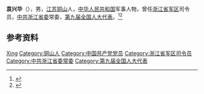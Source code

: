 '''袁兴华'''（{{bd|1942年|2月|}}），男，[[江苏|江苏]][[铜山|铜山]]人，[[中华人民共和国|中华人民共和国]]军事人物，曾任[[浙江省军区|浙江省军区]]司令员，[[中共浙江省委|中共浙江省委]]常委，[[第九届全国人大代表|第九届全国人大代表]]。<ref>{{Cite book|title=中华人民共和国职官志|author=何虎生, 李耀东, 向常福主编|publisher=中国社会出版社|year=2003|isbn=9787800883934|location=北京|pages=}}</ref><ref>{{Cite web|title=第二节　武装组织|url=http://www.zjdfz.cn/tiptai.web/BookRead.aspx?BookID=201212082683&bookType=Digital&ContentID=127442|accessdate=2020-10-17|work=浙江地方志-数字方志馆|archive-date=2020-10-17|archive-url=https://web.archive.org/web/20201017122427/http://www.zjdfz.cn/tiptai.web/BookRead.aspx?BookID=201212082683&bookType=Digital&ContentID=127442|dead-url=no}}</ref>

== 参考资料 ==
{{reflist}}

{{中国人物小作品}}

{{Authority control}}
{{DEFAULTSORT:Yuan袁}}
[[Category:袁姓|Xing]]
[[Category:铜山人|Category:铜山人]]
[[Category:中国共产党党员|Category:中国共产党党员]]
[[Category:浙江省军区司令员|Category:浙江省军区司令员]]
[[Category:中共浙江省委常委|Category:中共浙江省委常委]]
[[Category:第九届全国人大代表|Category:第九届全国人大代表]]